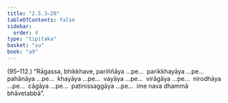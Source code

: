 ```yaml
---
title: "2.5.3–20"
tableOfContents: false
sidebar:
  order: 4
type: "tipitaka"
basket: "su"
book: "a9"
---
```



<DynamicBreadcrumb />

<Paragraph type="center" book="a9">
(95–112.)
</Paragraph>

<Paragraph number="490" book="a9">
“Rāgassa, bhikkhave, pariññāya …pe…  parikkhayāya …pe…  pahānāya …pe…  khayāya …pe…  vayāya …pe…  virāgāya …pe…  nirodhāya …pe…  cāgāya …pe…  paṭinissaggāya …pe…  ime nava dhammā bhāvetabbā”.
</Paragraph>